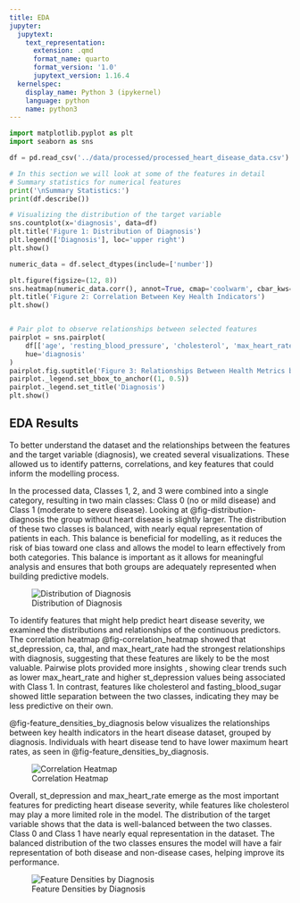 ```yaml
---
title: EDA
jupyter:
  jupytext:
    text_representation:
      extension: .qmd
      format_name: quarto
      format_version: '1.0'
      jupytext_version: 1.16.4
  kernelspec:
    display_name: Python 3 (ipykernel)
    language: python
    name: python3
---
```





```python
import matplotlib.pyplot as plt
import seaborn as sns
```

```python
df = pd.read_csv('../data/processed/processed_heart_disease_data.csv')
```

```python
# In this section we will look at some of the features in detail
# Summary statistics for numerical features
print('\nSummary Statistics:')
print(df.describe())
```

```python
# Visualizing the distribution of the target variable
sns.countplot(x='diagnosis', data=df)
plt.title('Figure 1: Distribution of Diagnosis')
plt.legend(['Diagnosis'], loc='upper right')
plt.show()
```

```python
numeric_data = df.select_dtypes(include=['number'])
```

```python
plt.figure(figsize=(12, 8))
sns.heatmap(numeric_data.corr(), annot=True, cmap='coolwarm', cbar_kws={'label': 'Correlation Coefficient'})
plt.title('Figure 2: Correlation Between Key Health Indicators')
plt.show()


# Pair plot to observe relationships between selected features
pairplot = sns.pairplot(
    df[['age', 'resting_blood_pressure', 'cholesterol', 'max_heart_rate', 'diagnosis']],
    hue='diagnosis'
)
pairplot.fig.suptitle('Figure 3: Relationships Between Health Metrics by Diagnosis', y=1.02)
pairplot._legend.set_bbox_to_anchor((1, 0.5))
pairplot._legend.set_title('Diagnosis')
plt.show()
```

## EDA Results

To better understand the dataset and the relationships between the features and the target variable (diagnosis), we created several visualizations. These allowed us to identify patterns, correlations, and key features that could inform the modelling process.

In the processed data, Classes 1, 2, and 3 were combined into a single category, resulting in two main classes: Class 0 (no or mild disease) and Class 1 (moderate to severe disease). Looking at @fig-distribution-diagnosis the group without heart disease is slightly larger. The distribution of these two classes is balanced, with nearly equal representation of patients in each. This balance is beneficial for modelling, as it reduces the risk of bias toward one class and allows the model to learn effectively from both categories. This balance is important as it allows for meaningful analysis and ensures that both groups are adequately represented when building predictive models.

![Distribution of Diagnosis](../results/eda_plots/diagnosis_distribution.png){#fig-distribution-diagnosis}

To identify features that might help predict heart disease severity, we examined the distributions and relationships of the continuous predictors. The correlation heatmap @fig-correlation_heatmap showed that st_depression, ca, thal, and max_heart_rate had the strongest relationships with diagnosis, suggesting that these features are likely to be the most valuable. Pairwise plots provided more insights , showing clear trends such as lower max_heart_rate and higher st_depression values being associated with Class 1. In contrast, features like cholesterol and fasting_blood_sugar showed little separation between the two classes, indicating they may be less predictive on their own.

@fig-feature_densities_by_diagnosis below visualizes the relationships between key health indicators in the heart disease dataset, grouped by diagnosis. Individuals with heart disease tend to have lower maximum heart rates, as seen in @fig-feature_densities_by_diagnosis.

![Correlation Heatmap](../results/eda_plots/correlation_heatmap.png){#fig-correlation_heatmap}

Overall, st_depression and max_heart_rate emerge as the most important features for predicting heart disease severity, while features like cholesterol may play a more limited role in the model.  The distribution of the target variable shows that the data is well-balanced between the two classes. Class 0 and Class 1 have nearly equal representation in the dataset. The balanced distribution of the two classes ensures the model will have a fair representation of both disease and non-disease cases, helping improve its performance.

![Feature Densities by Diagnosis](../results/eda_plots/feature_densities_by_diagnosis.png){#fig-feature_densities_by_diagnosis}

